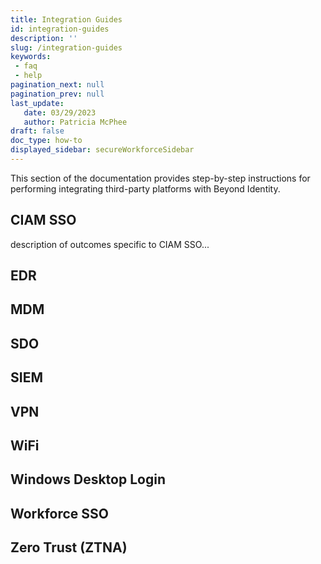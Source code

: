 ```yaml
---
title: Integration Guides
id: integration-guides
description: ''
slug: /integration-guides 
keywords: 
 - faq
 - help
pagination_next: null
pagination_prev: null
last_update: 
   date: 03/29/2023
   author: Patricia McPhee
draft: false
doc_type: how-to
displayed_sidebar: secureWorkforceSidebar
---
```


This section of the documentation provides step-by-step instructions for performing integrating third-party platforms with Beyond Identity.

## CIAM SSO
description of outcomes specific to CIAM SSO...


<CiamSsoGuides />

## EDR


<EdrGuides />

## MDM


<MdmGuides />

## SDO


<SdoGuides />

## SIEM


<SiemGuides />

## VPN


<VpnGuides />

## WiFi


<WiFiGuides />

## Windows Desktop Login


<WindowsDesktopLoginGuides />

## Workforce SSO


<WorkforceSsoGuides />

## Zero Trust (ZTNA)


<ZeroTrustGuides />
